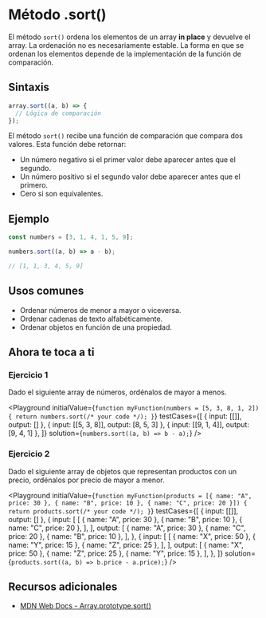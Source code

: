 
# Método .sort()

El método `sort()` ordena los elementos de un array **in place** y devuelve el array. La ordenación no es necesariamente estable. La forma en que se ordenan los elementos depende de la implementación de la función de comparación.

## Sintaxis

```jsx
array.sort((a, b) => {
  // Lógica de comparación
});
```

El método `sort()` recibe una función de comparación que compara dos valores. Esta función debe retornar:

- Un número negativo si el primer valor debe aparecer antes que el segundo.
- Un número positivo si el segundo valor debe aparecer antes que el primero.
- Cero si son equivalentes.

## Ejemplo

```jsx
const numbers = [3, 1, 4, 1, 5, 9];

numbers.sort((a, b) => a - b);

// [1, 1, 3, 4, 5, 9]
```

## Usos comunes

- Ordenar números de menor a mayor o viceversa.
- Ordenar cadenas de texto alfabéticamente.
- Ordenar objetos en función de una propiedad.

## Ahora te toca a ti

### Ejercicio 1

Dado el siguiente array de números, ordénalos de mayor a menos.

<Playground
  initialValue={`
function myFunction(numbers = [5, 3, 8, 1, 2]) {
  return numbers.sort(/* your code */);
}
  `}
  testCases={[
    { input: [[]], output: [] },
    { input: [[5, 3, 8]], output: [8, 5, 3] },
    { input: [[9, 1, 4]], output: [9, 4, 1] },
  ]}
  solution={`numbers.sort((a, b) => b - a);`}
/>

### Ejercicio 2

Dado el siguiente array de objetos que representan productos con un precio, ordénalos por precio de mayor a menor.

<Playground
  initialValue={`
function myFunction(products = [{ name: "A", price: 30 }, { name: "B", price: 10 }, { name: "C", price: 20 }]) {
  return products.sort(/* your code */);
}
  `}
  testCases={[
    { input: [[]], output: [] },
    {
      input: [
        [
          { name: "A", price: 30 },
          { name: "B", price: 10 },
          { name: "C", price: 20 },
        ],
      ],
      output: [
        { name: "A", price: 30 },
        { name: "C", price: 20 },
        { name: "B", price: 10 },
      ],
    },
    {
      input: [
        [
          { name: "X", price: 50 },
          { name: "Y", price: 15 },
          { name: "Z", price: 25 },
        ],
      ],
      output: [
        { name: "X", price: 50 },
        { name: "Z", price: 25 },
        { name: "Y", price: 15 },
      ],
    },
  ]}
  solution={`products.sort((a, b) => b.price - a.price);`}
/>

## Recursos adicionales

- [MDN Web Docs - Array.prototype.sort()](https://developer.mozilla.org/es/docs/Web/JavaScript/Reference/Global_Objects/Array/sort)
